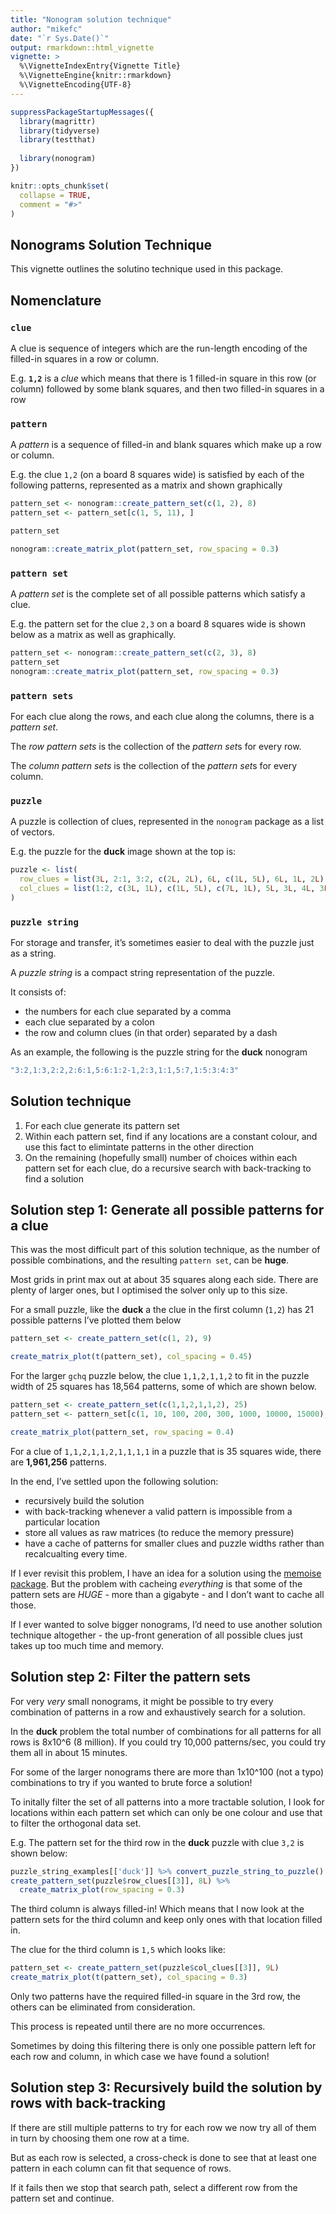 ---
title: "Nonogram solution technique"
author: "mikefc"
date: "`r Sys.Date()`"
output: rmarkdown::html_vignette
vignette: >
  %\VignetteIndexEntry{Vignette Title}
  %\VignetteEngine{knitr::rmarkdown}
  %\VignetteEncoding{UTF-8}
---

```{r setup, include = FALSE}
suppressPackageStartupMessages({
  library(magrittr)
  library(tidyverse)
  library(testthat)
  
  library(nonogram)
})

knitr::opts_chunk$set(
  collapse = TRUE,
  comment = "#>"
)
```



Nonograms Solution Technique
------------------------------------------------------------------------------

This vignette outlines the solutino technique used in this package.


Nomenclature
------------------------------------------------------------------------------


### `clue`

A clue is sequence of integers which are the run-length encoding of the filled-in 
squares in a row or column. 

E.g. **`1,2`** is a *clue* which means that there is 1 filled-in square in this row
  (or column) followed by some blank squares, and then two filled-in squares in a row
  
### `pattern`

A *pattern* is a sequence of filled-in and blank squares which make up a row or 
column.  

E.g. the clue `1,2`  (on a board 8 squares wide) is satisfied by each
of the following patterns, represented as a matrix and shown graphically

```{r echo=FALSE}
pattern_set <- nonogram::create_pattern_set(c(1, 2), 8)
pattern_set <- pattern_set[c(1, 5, 11), ]

pattern_set

nonogram::create_matrix_plot(pattern_set, row_spacing = 0.3)
```


### `pattern set`

A *pattern set* is the complete set of all possible patterns which satisfy a clue.

E.g. the pattern set for the clue `2,3` on a board 8 squares wide is shown below
as a matrix as well as graphically.

```{r echo = FALSE}
pattern_set <- nonogram::create_pattern_set(c(2, 3), 8)
pattern_set
nonogram::create_matrix_plot(pattern_set, row_spacing = 0.3)
```


### `pattern sets`

For each clue along the rows, and each clue along the columns, there is a *pattern set*.

The *row pattern sets* is the collection of the *pattern set*s for every row.

The *column pattern sets* is the collection of the *pattern set*s for every column.


### `puzzle`

A puzzle is collection of clues, represented in the `nonogram` package as a list of
vectors.

E.g. the puzzle for the **duck** image shown at the top is:

```{r eval=FALSE}
puzzle <- list(
  row_clues = list(3L, 2:1, 3:2, c(2L, 2L), 6L, c(1L, 5L), 6L, 1L, 2L), 
  col_clues = list(1:2, c(3L, 1L), c(1L, 5L), c(7L, 1L), 5L, 3L, 4L, 3L)
)
```



### `puzzle string`

For storage and transfer, it's sometimes easier to deal with the puzzle just
as a string.

A *puzzle string* is a compact string representation of the puzzle.

It consists of:

* the numbers for each clue separated by a comma
* each clue separated by a colon
* the row and column clues (in that order) separated by a dash


As an example, the following is the puzzle string for the **duck** nonogram



```{r eval=FALSE}
"3:2,1:3,2:2,2:6:1,5:6:1:2-1,2:3,1:1,5:7,1:5:3:4:3"
```




Solution technique
------------------------------------------------------------------------------

1. For each clue generate its pattern set
2. Within each pattern set, find if any locations are a constant colour, and 
   use this fact to elimintate patterns in the other direction
3. On the remaining (hopefully small) number of choices within each pattern set
   for each clue, do a recursive search with back-tracking to find a solution
   
   
Solution step 1: Generate all possible patterns for a clue
------------------------------------------------------------------------------

This was the most difficult part of this solution technique, as the number of 
possible combinations, and the resulting `pattern set`, can be **huge**.

Most grids in print max out at about 35 squares along each side.  There are plenty
of larger ones, but I optimised the solver only up to this size.  

For a small puzzle, like the **duck** a the clue in the first column (`1,2`) has
21 possible patterns I've plotted them below

```{r fig.height=3, echo=FALSE, fig.width=6}
pattern_set <- create_pattern_set(c(1, 2), 9)

create_matrix_plot(t(pattern_set), col_spacing = 0.45)
```


For the larger `gchq` puzzle below, the clue `1,1,2,1,1,2` to fit in the
puzzle width of 25 squares has 18,564 patterns, some of which are shown below.

```{r fig.height=3, echo=FALSE, fig.width=6}
pattern_set <- create_pattern_set(c(1,1,2,1,1,2), 25)
pattern_set <- pattern_set[c(1, 10, 100, 200, 300, 1000, 10000, 15000),]

create_matrix_plot(pattern_set, row_spacing = 0.4)
```


For a clue of `1,1,2,1,1,2,1,1,1,1` in a puzzle that is 35 squares wide, there 
are **1,961,256** patterns.


In the end, I've settled upon the following solution:

* recursively build the solution
* with back-tracking whenever a valid pattern is impossible from a particular location
* store all values as raw matrices (to reduce the memory pressure)
* have a cache of patterns for smaller clues and puzzle widths rather than recalcualting every time.


If I ever revisit this problem, I have an idea for a solution using the 
[memoise package](https://cran.r-project.org/package=memoise).  But the problem
with cacheing *everything* is that some of the pattern sets are *HUGE* - more than 
a gigabyte - and I don't want to cache all those.

If I ever wanted to solve bigger nonograms,
I'd need to use another solution technique altogether - the up-front generation of all
possible clues just takes up too much time and memory.


Solution step 2: Filter the pattern sets
------------------------------------------------------------------------------

For very *very* small nonograms, it might be possible to try every combination 
of patterns in a row and exhaustively search for a solution.

In the **duck** problem the total number of combinations for all patterns for all
rows is 8x10^6 (8 million).  If you could try 10,000 patterns/sec, you could 
try them all in about 15 minutes.

For some of the larger nonograms there are more than 1x10^100 (not a typo) combinations to try if you
wanted to brute force a solution!

To initally filter the set of all patterns into a more tractable solution, I 
look for locations within each pattern set which can only be one colour and use that to 
filter the orthogonal data set.


E.g. The pattern set for the third row in the **duck** puzzle with clue `3,2` is shown below:

```{r echo=FALSE, fig.height=3}
puzzle_string_examples[['duck']] %>% convert_puzzle_string_to_puzzle() -> puzzle
create_pattern_set(puzzle$row_clues[[3]], 8L) %>%
  create_matrix_plot(row_spacing = 0.3)
```

The third column is always filled-in! Which means that I now look at the pattern
sets for the third column and keep only ones with that location filled in.

The clue for the third column is `1,5` which looks like:

```{r echo=FALSE, fig.height=3}
pattern_set <- create_pattern_set(puzzle$col_clues[[3]], 9L) 
create_matrix_plot(t(pattern_set), col_spacing = 0.3)
```

Only two patterns have the required filled-in square in the 3rd row, the others
can be eliminated from consideration.

This process is repeated until there are no more occurrences.

Sometimes by doing this filtering there is only one possible pattern left for
each row and column, in which case we have found a solution!


Solution step 3: Recursively build the solution by rows with back-tracking 
------------------------------------------------------------------------------

If there are still multiple patterns to try for each row we now try all of them
in turn by choosing them one row at a time.

But as each row is selected, a cross-check is done to see that at least one 
pattern in each column can fit that sequence of rows.

If it fails then we stop that search path, select a different
row from the pattern set and continue.  

